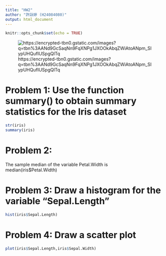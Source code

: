 ---
title: "HW2"
author: "許詠婷 (H24084080)"
output: html_document
---

```{r setup, include=FALSE}
knitr::opts_chunk$set(echo = TRUE)
```
![https://encrypted-tbn0.gstatic.com/images?q=tbn%3AANd9GcSaqNn9FqXNPg1JXOOkAbqZWiAtoANpm_SIypUHQufIUSpgQlTq](https://encrypted-tbn0.gstatic.com/images?q=tbn%3AANd9GcSaqNn9FqXNPg1JXOOkAbqZWiAtoANpm_SIypUHQufIUSpgQlTq)

# Problem 1: Use the function summary() to obtain summary statistics for the Iris dataset 

```{r}
str(iris)
summary(iris)
```

# Problem 2:

The sample median of the variable Petal.Width is  
median(iris$Petal.Width)

# Problem 3: Draw a histogram for the variable "Sepal.Length"

```{r}
hist(iris$Sepal.Length)
```

# Problem 4: Draw a scatter plot 

```{r}
plot(iris$Sepal.Length,iris$Sepal.Width)
```
